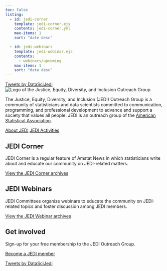 ```yaml
---
toc: false
listing:
  - id: jedi-corner
    template: jedi-corner.ejs
    contents: jedi-corner.yml
    max-items: 1
    sort: "date desc"

  - id: jedi-webinars
    template: jedi-webinar.ejs
    contents: 
      - webinars/upcoming
    max-items: 1
    sort: "date desc"
---
```


::: column-margin
```{=html}
<div class="hide-twitter-timeline">
  <a class="twitter-timeline" data-width="350" data-tweet-limit="2" float="right" href="https://twitter.com/DataSciJedi?ref_src=twsrc%5Etfw">Tweets by DataSciJedi</a> 
  <script async src="https://platform.twitter.com/widgets.js" charset="utf-8"></script>
</div>
```
:::

```{=html}
<img src="images/jedi-logo-wide.png" alt="Logo of the Justice, Equity, Diversity, and Inclusion Outreach Group" class="center">
<p></p>
<p></p>
```

The Justice, Equity, Diversity, and Inclusion (JEDI) Outreach Group is a community of statisticians and data scientists committed to communication, programming, and professional development to advance and support a society that values all people. JEDI is an outreach group of the [American Statistical Association](https://www.amstat.org/).

[About JEDI](about.qmd){.button .button1 .center} [JEDI Activities](activities.qmd){.button .button1 .center}

## JEDI Corner
::: {.grid}

::: {.g-col-lg-6 .g-col-12 #jedi-corner}
:::

::: {.g-col-lg-6 .g-col-12 .homebox}
JEDI Corner is a regular feature of Amstat News in which statisticians write about and educate our community on JEDI-related matters.

[View the JEDI Corner archives](jedi-corner.qmd){.button .button1 .center-button}
:::
:::

## JEDI Webinars
::: {.grid}

::: {.g-col-lg-6 .g-col-12 #jedi-webinars}
:::

::: {.g-col-lg-6 .g-col-12 .homebox}
JEDI Committees organize webinars to educate the community on JEDI-related topics and foster discussion among JEDI members.

[View the JEDI Webinar archives](webinars.qmd){.button .button1 .center-button}
:::
:::

## Get involved
Sign-up for your free membership to the JEDI Outreach Group.

[Become a JEDI member](get-involved.qmd){.button .button1 .center}

```{=html}
<div class="show-twitter-timeline">
  <a class="twitter-timeline" data-width="350" data-tweet-limit="2" float="center" href="https://twitter.com/DataSciJedi?ref_src=twsrc%5Etfw">Tweets by DataSciJedi</a> 
  <script async src="https://platform.twitter.com/widgets.js" charset="utf-8"></script>
</div>
```
